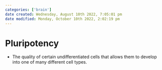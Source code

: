 ```yaml
---
categories: ['brain']
date created: Wednesday, August 10th 2022, 7:05:01 pm
date modified: Monday, October 10th 2022, 2:02:19 pm
---
```


# Pluripotency
- The quality of certain undifferentiated cells that allows them to develop into one of many different cell types.



